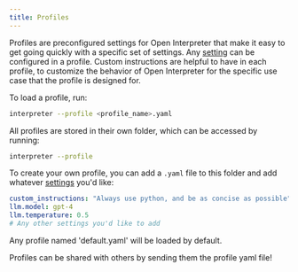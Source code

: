 ---
title: Profiles
---

Profiles are preconfigured settings for Open Interpreter that make it easy to get going quickly with a specific set of settings. Any [setting](/settings/all-settings) can be configured in a profile. Custom instructions are helpful to have in each profile, to customize the behavior of Open Interpreter for the specific use case that the profile is designed for.

To load a profile, run:

```bash
interpreter --profile <profile_name>.yaml

```

All profiles are stored in their own folder, which can be accessed by running:

```bash
interpreter --profile

```

To create your own profile, you can add a `.yaml` file to this folder and add whatever [settings](/settings/all-settings) you'd like:

```yaml
custom_instructions: "Always use python, and be as concise as possible"
llm.model: gpt-4
llm.temperature: 0.5
# Any other settings you'd like to add
```

Any profile named 'default.yaml' will be loaded by default.

Profiles can be shared with others by sending them the profile yaml file!
